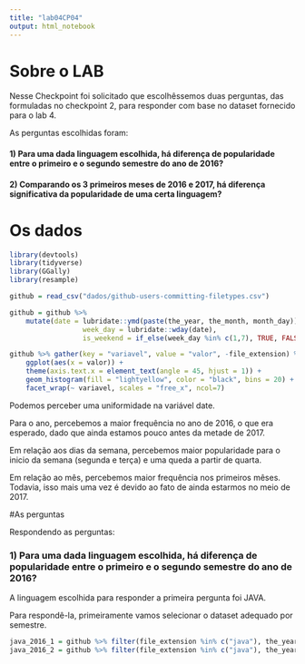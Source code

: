 ```yaml
---
title: "lab04CP04"
output: html_notebook
---
```

# Sobre o LAB

Nesse Checkpoint foi solicitado que escolhêssemos duas perguntas, das formuladas no checkpoint 2, para responder com base no dataset fornecido para o lab 4.

As perguntas escolhidas foram:

#### 1) Para uma dada linguagem escolhida, há diferença de popularidade entre o primeiro e o segundo semestre do ano de 2016?
#### 2) Comparando os 3 primeiros meses de 2016 e 2017, há diferença significativa da popularidade de uma certa linguagem?



# Os dados

```r
library(devtools)
library(tidyverse)
library(GGally)
library(resample)

github = read_csv("dados/github-users-committing-filetypes.csv")

github = github %>% 
    mutate(date = lubridate::ymd(paste(the_year, the_month, month_day)), 
                  week_day = lubridate::wday(date),
                  is_weekend = if_else(week_day %in% c(1,7), TRUE, FALSE))

github %>% gather(key = "variavel", value = "valor", -file_extension) %>% 
    ggplot(aes(x = valor)) + 
    theme(axis.text.x = element_text(angle = 45, hjust = 1)) +
    geom_histogram(fill = "lightyellow", color = "black", bins = 20) + 
    facet_wrap(~ variavel, scales = "free_x", ncol=7)

```
Podemos perceber uma uniformidade na variável date.

Para o ano, percebemos a maior frequência no ano de 2016, o que era esperado, dado que ainda estamos pouco antes da metade de 2017.

Em relação aos dias da semana, percebemos maior popularidade para o inicio da semana (segunda e terça) e uma queda a partir de quarta.

Em relação ao mês, percebemos maior frequência nos primeiros mêses. Todavia, isso mais uma vez é devido ao fato de ainda estarmos no meio de 2017.


#As perguntas

Respondendo as perguntas:

### 1) Para uma dada linguagem escolhida, há diferença de popularidade entre o primeiro e o segundo semestre do ano de 2016?

A linguagem escolhida para responder a primeira pergunta foi JAVA.

Para respondê-la, primeiramente vamos selecionar o dataset adequado por semestre.

```r
java_2016_1 = github %>% filter(file_extension %in% c("java"), the_year==2016, the_month<=6)
java_2016_2 = github %>% filter(file_extension %in% c("java"), the_year==2016, the_month>6)


```

